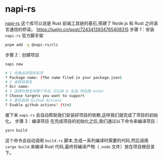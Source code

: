 # napi-rs
[napi-rs](https://napi.rs/)  这个库可以说是 Rust 前端工具链的基石,搭建了 Node.js 和 Rust 之间语言通信的桥梁。
https://juejin.cn/post/7243413934765408315 
步骤 1：安装 `napi-rs` 官方脚手架
```bash
pnpm add -g @napi-rs/cli
```
步骤 2：创建项目
```bash
napi new
```
```bash
# 1 先输出项目的名字
? Package name: (The name filed in your package.json)
# 2 选择目录名
? Dir name: 
# 3 选择你想支持哪个平台,可以按 A 全选,然后按 enter
? Choose targets you want to support
# 4 是否启用 Github Actions
? Enable github actions? (Y/n)
```
接下来 `napi-rs` 会自动帮助我们安装好项目的依赖,这样我们就完成了项目的初始化。
步骤 3：编译项目
在完成项目的初始化之后,我们通过以下命令来编译项目：
```bash
yarn build
```
这个命令会自动调用 `build.rs` 脚本,生成一系列编译时需要的代码,然后调用 `cargo build` 来编译 Rust 代码,最终将编译产物（`.node` 文件）放在项目根目录下。